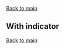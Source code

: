 
<Meta of={ToggleIndicatorStories} />

[Back to main](/docs/selection-and-input-toggle--docs#variants)

## With indicator

<Canvas of={ToggleIndicatorStories.CheckboxType} />

<Canvas of={ToggleIndicatorStories.RadioType} />

<Canvas of={ToggleIndicatorStories.YesType} />

<Canvas of={ToggleIndicatorStories.NoType} />

[Back to main](/docs/selection-and-input-toggle--docs#variants)
